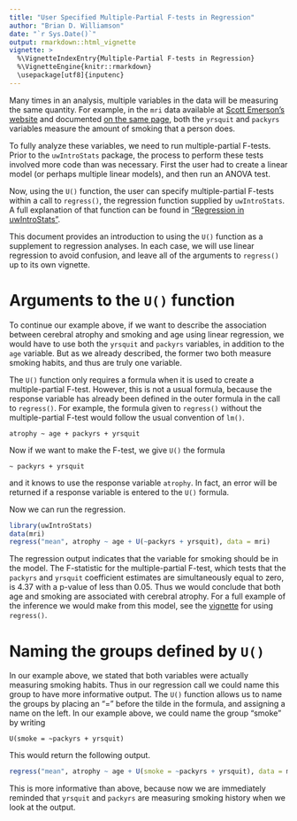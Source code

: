 ```yaml
---
title: "User Specified Multiple-Partial F-tests in Regression"
author: "Brian D. Williamson"
date: "`r Sys.Date()`"
output: rmarkdown::html_vignette
vignette: >
  %\VignetteIndexEntry{Multiple-Partial F-tests in Regression}
  %\VignetteEngine{knitr::rmarkdown}
  \usepackage[utf8]{inputenc}
---
```


Many times in an analysis, multiple variables in the data will be measuring the same quantity. For example, in the `mri` data available at [Scott Emerson's website](http://www.emersonstatistics.com/datasets/mri.txt) and documented [on the same page](http://www.emersonstatistics.com/datasets/mri.pdf), both the `yrsquit` and `packyrs` variables measure the amount of smoking that a person does. 

To fully analyze these variables, we need to run multiple-partial F-tests. Prior to the `uwIntroStats` package, the process to perform these tests involved more code than was necessary. First the user had to create a linear model (or perhaps multiple linear models), and then run an ANOVA test. 

Now, using the `U()` function, the user can specify multiple-partial F-tests within a call to `regress()`, the regression function supplied by `uwIntroStats`. A full explanation of that function can be found in ["Regression in uwIntroStats"](regress_intro.html).

This document provides an introduction to using the `U()` function as a supplement to regression analyses. In each case, we will use linear regression to avoid confusion, and leave all of the arguments to `regress()` up to its own vignette.

# Arguments to the `U()` function
To continue our example above, if we want to describe the association between cerebral atrophy and smoking and age using linear regression, we would have to use both the `yrsquit` and `packyrs` variables, in addition to the `age` variable. But as we already described, the former two both measure smoking habits, and thus are truly one variable. 

The `U()` function only requires a formula when it is used to create a multiple-partial F-test. However, this is not a usual formula, because the response variable has already been defined in the outer formula in the call to `regress()`. For example, the formula given to `regress()` without the multiple-partial F-test would follow the usual convention of `lm()`.

```
atrophy ~ age + packyrs + yrsquit
```

Now if we want to make the F-test, we give `U()` the formula

```
~ packyrs + yrsquit
```

and it knows to use the response variable `atrophy`. In fact, an error will be returned if a response variable is entered to the `U()` formula.

Now we can run the regression.

```r
library(uwIntroStats)
data(mri)
regress("mean", atrophy ~ age + U(~packyrs + yrsquit), data = mri)
```

The regression output indicates that the variable for smoking should be in the model. The F-statistic for the multiple-partial F-test, which tests that the `packyrs` and `yrsquit` coefficient estimates are simultaneously equal to zero, is 4.37 with a p-value of less than 0.05. Thus we would conclude that both age and smoking are associated with cerebral atrophy. For a full example of the inference we would make from this model, see the [vignette](regress_intro.html) for using `regress()`.

# Naming the groups defined by `U()`

In our example above, we stated that both variables were actually measuring smoking habits. Thus in our regression call we could name this group to have more informative output. The `U()` function allows us to name the groups by placing an "=" before the tilde in the formula, and assigning a name on the left. In our example above, we could name the group "smoke" by writing

```
U(smoke = ~packyrs + yrsquit)
```

This would return the following output.

```r
regress("mean", atrophy ~ age + U(smoke = ~packyrs + yrsquit), data = mri)
```

This is more informative than above, because now we are immediately reminded that `yrsquit` and `packyrs` are measuring smoking history when we look at the output.